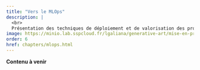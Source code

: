 ```yaml
---
title: "Vers le MLOps"
description: |
  <br>
  Présentation des techniques de déploiement et de valorisation des projets de data science.
image: https://minio.lab.sspcloud.fr/lgaliana/generative-art/mise-en-prod/army.png
order: 6
href: chapters/mlops.html
---
```


__Contenu à venir__
